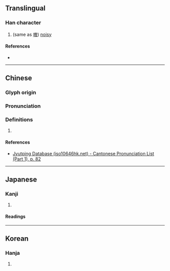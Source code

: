 {{character info}}
==Translingual==

===Han character===
{{Han char|rn=30|rad=口|as=11|sn=14|four=|canj=GKR,QKR|ids=⿱敖口}}

# (same as [[嗷]]) [[noisy]]

====References====
* {{Han ref|kx=0204.160|dkj=04143|dj=0426.360|hdz=10664.050|uh=55F8|ud=22008}}

----

==Chinese==
{{zh-forms}}

===Glyph origin===
{{Han etym}}

===Pronunciation===
{{zh-pron
|m=áo
|c=ngou4,ou4
|mc=y
|oc=y
|ma=
|cat=a
}}

===Definitions===
{{zh-hanzi}}

# {{rfdef|zh}}

====References====
* [http://www.iso10646hk.net/jp/document/download.jsp Jyutping Database (iso10646hk.net) - Cantonese Pronunciation List (Part 1), p. 82]

----

==Japanese==

===Kanji===
{{ja-kanji|grade=|rs=口11}}

# {{rfdef|ja|sort=口11}}

====Readings====
{{ja-readings|on=[[ごう]] (gō)|kun=}}

----

==Korean==

===Hanja===
{{ko-hanja|hangeul=오|rv=o|mr=o}}

# {{rfdef|ko|sort=口11}}